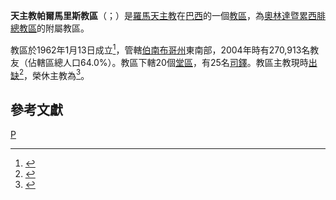{{Multiple issues|
{{Primarysources|time=2020-07-24T13:21:26+00:00}}
{{Refimprove|time=2020-07-24T13:21:26+00:00}}
}}
{{Infobox Roman Catholic diocese
|jurisdiction     = 教區
|name             = 帕爾馬里斯
|latin= Dioecesis Palmopolitana
|border = catholic
|image =
|caption =
|location = [[巴西|巴西]]
|territory =[[伯南布哥州|伯南布哥州]]東南部
|population =270,913
|rite = [[罗马礼|罗马礼]]
|patron =
|province =[[天主教奧林達暨累西腓總教區|奧林達暨累西腓]]
|established = 1962年
|cathedral = [[聖母無原罪主教座堂_(帕爾馬里斯)|聖母無原罪主教座堂]]
|co-cathedral =
|leadership = 主教
|website = 
|pope = {{incumbent pope}}
|ordinary = （[[教座出缺|教座出缺]]）
|coadjutor bishop =
|auxiliary =
|emeritus = {{link-pt|熱尼瓦爾·薩拉依瓦-德-法蘭薩|Genival Saraiva de França}}
}}

'''天主教帕爾馬里斯教區'''（{{lang-la|Dioecesis Palmopolitana}}；{{lang-pt|Diocese de Palmares}}）是[[羅馬天主教|羅馬天主教]]在[[巴西|巴西]]的一個[[教區|教區]]，為[[天主教奧林達暨累西腓總教區|奧林達暨累西腓總教區]]的附屬教區。

教區於1962年1月13日成立<ref>{{cite book |title=ACTA APOSTOLICAE SEDIS |series=III |volume=IV |year=1962 |publisher=Typis Polyglottis Vaticanis |pages=694-696 |url=https://www.vatican.va/archive/aas/documents/AAS-54-1962-ocr.pdf |accessdate=2020-06-30 |archiveurl=https://web.archive.org/web/20200630090724/https://www.vatican.va/archive/aas/documents/AAS-54-1962-ocr.pdf |archivedate=2020-06-30 |language=la |dead-url=no }}</ref>，管轄[[伯南布哥州|伯南布哥州]]東南部，2004年時有270,913名教友（佔轄區總人口64.0%）。教區下轄20個[[堂區|堂區]]，有25名[[司鐸|司鐸]]。教區主教現時[[教座出缺|出缺]]<ref>{{cite news |last1=Mares |first1=Courtney |title=At least 9 Catholic bishops have died from the coronavirus |url=https://www.catholicnewsagency.com/news/at-least-9-catholic-bishops-have-died-from-the-coronavirus-94157 |accessdate=2020-07-24 |publisher=Catholic News Agency |date=2020-07-20 |archiveurl=https://web.archive.org/web/20200724125135/https://www.catholicnewsagency.com/news/at-least-9-catholic-bishops-have-died-from-the-coronavirus-94157 |archivedate=2020-07-24 |language=en |dead-url=no }}</ref>，榮休主教為{{link-pt|熱尼瓦爾·薩拉依瓦-德-法蘭薩|Genival Saraiva de França}}<ref>{{cite press release |title=RINUNCE E NOMINE, 19.03.2014 |url=https://press.vatican.va/content/salastampa/it/bollettino/pubblico/2014/03/19/0189/00414.html |publisher=Sala Stampa della Santa Sede |accessdate=2020-07-24 |archiveurl=https://web.archive.org/web/20200720172951/https://press.vatican.va/content/salastampa/it/bollettino/pubblico/2014/03/19/0189/00414.html |archivedate=2020-07-20 |language=it |date=2014-03-19 |dead-url=no }}</ref>。

==參考文獻==
{{reflist}}
[[Category:巴西天主教教區|P]]